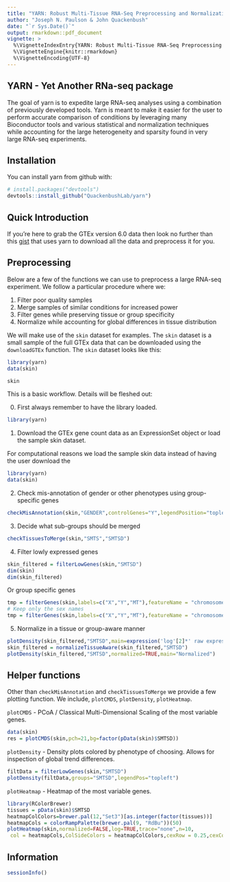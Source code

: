 ```yaml
---
title: "YARN: Robust Multi-Tissue RNA-Seq Preprocessing and Normalization"
author: "Joseph N. Paulson & John Quackenbush"
date: "`r Sys.Date()`"
output: rmarkdown::pdf_document
vignette: >
  %\VignetteIndexEntry{YARN: Robust Multi-Tissue RNA-Seq Preprocessing and Normalization}
  %\VignetteEngine{knitr::rmarkdown}
  %\VignetteEncoding{UTF-8}
---
```


## YARN - Yet Another RNa-seq package

The goal of yarn is to expedite large RNA-seq analyses using a combination of previously developed tools. Yarn is meant to make it easier for the user to perform accurate comparison of conditions by leveraging many Bioconductor tools and various statistical and normalization techniques while accounting for the large heterogeneity and sparsity found in very large RNA-seq experiments.

## Installation

You can install yarn from github with:

```R
# install.packages("devtools")
devtools::install_github("QuackenbushLab/yarn")
```

## Quick Introduction

If you're here to grab the GTEx version 6.0 data then look no further than this 
[gist](https://gist.github.com/jnpaulson/8c2ccfb0185dc490ff72e51aef86678c) that uses yarn to download all the data and preprocess it for you.

## Preprocessing

Below are a few of the functions we can use to preprocess a large RNA-seq experiment. We follow a particular procedure where we:

1. Filter poor quality samples
2. Merge samples of similar conditions for increased power
3. Filter genes while preserving tissue or group specificity
4. Normalize while accounting for global differences in tissue distribution

We will make use of the `skin` dataset for examples. The `skin` dataset is a small sample of the full GTEx data that can be downloaded using the `downloadGTEx` function. The `skin` dataset looks like this: 

```r
library(yarn)
data(skin)
```
```r
skin
```

This is a basic workflow. Details will be fleshed out: 

0. First always remember to have the library loaded.
```R
library(yarn)
```

1.  Download the GTEx gene count data as an ExpressionSet object or load the sample skin dataset.

For computational reasons we load the sample skin data instead of having the user download the 
```R
library(yarn)
data(skin)
```

2. Check mis-annotation of gender or other phenotypes using group-specific genes
```r
checkMisAnnotation(skin,"GENDER",controlGenes="Y",legendPosition="topleft")
```

3. Decide what sub-groups should be merged
```r
checkTissuesToMerge(skin,"SMTS","SMTSD")
```

4. Filter lowly expressed genes
```r
skin_filtered = filterLowGenes(skin,"SMTSD")
dim(skin)
dim(skin_filtered)
```

Or group specific genes
```r
tmp = filterGenes(skin,labels=c("X","Y","MT"),featureName = "chromosome_name")
# Keep only the sex names
tmp = filterGenes(skin,labels=c("X","Y","MT"),featureName = "chromosome_name",keepOnly=TRUE)
```

5. Normalize in a tissue or group-aware manner
```r
plotDensity(skin_filtered,"SMTSD",main=expression('log'[2]*' raw expression'))
skin_filtered = normalizeTissueAware(skin_filtered,"SMTSD")
plotDensity(skin_filtered,"SMTSD",normalized=TRUE,main="Normalized")
```

## Helper functions

Other than `checkMisAnnotation` and `checkTissuesToMerge` we provide a few plotting function.
We include, `plotCMDS`, `plotDensity`, `plotHeatmap`.

`plotCMDS` - PCoA / Classical Multi-Dimensional Scaling of the most variable genes. 
```r
data(skin)
res = plotCMDS(skin,pch=21,bg=factor(pData(skin)$SMTSD))
```

`plotDensity` - Density plots colored by phenotype of choosing. Allows for inspection of global trend differences.
```r
filtData = filterLowGenes(skin,"SMTSD")
plotDensity(filtData,groups="SMTSD",legendPos="topleft")
```

`plotHeatmap` - Heatmap of the most variable genes.
```r
library(RColorBrewer)
tissues = pData(skin)$SMTSD
heatmapColColors=brewer.pal(12,"Set3")[as.integer(factor(tissues))]
heatmapCols = colorRampPalette(brewer.pal(9, "RdBu"))(50)
plotHeatmap(skin,normalized=FALSE,log=TRUE,trace="none",n=10,
 col = heatmapCols,ColSideColors = heatmapColColors,cexRow = 0.25,cexCol = 0.25)
```

## Information

```r
sessionInfo()
```
